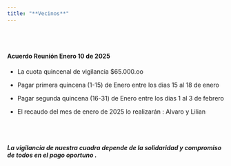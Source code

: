```yaml
---
title: "**Vecinos**"
---
```


<br><br>

#### Acuerdo Reunión Enero 10 de 2025

* La cuota quincenal de vigilancia $65.000.oo

* Pagar primera quincena (1-15) de Enero entre los dias 15 al 18 de enero
* Pagar segunda quincena (16-31) de Enero entre los dias 1 al 3 de febrero

* El recaudo del mes de  enero de 2025 lo realizarán : Alvaro y Lilian

<br><br>

##### La vigilancia de nuestra cuadra depende de la solidaridad y compromiso de todos en el pago oportuno .

